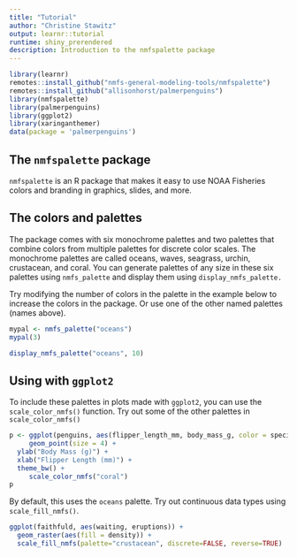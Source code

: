 ```yaml
---
title: "Tutorial"
author: "Christine Stawitz"
output: learnr::tutorial
runtime: shiny_prerendered
description: Introduction to the nmfspalette package
---
```


```r
library(learnr)
remotes::install_github("nmfs-general-modeling-tools/nmfspalette")
remotes::install_github("allisonhorst/palmerpenguins")
library(nmfspalette)
library(palmerpenguins)
library(ggplot2)
library(xaringanthemer)
data(package = 'palmerpenguins')
```

## The `nmfspalette` package

`nmfspalette` is an R package that makes it easy to use NOAA Fisheries colors and branding in graphics, slides, and more. 

## The colors and palettes

The package comes with six monochrome palettes and two palettes that combine colors from multiple palettes for discrete color scales. The monochrome palettes are called oceans, waves, seagrass, urchin, crustacean, and coral. You can generate palettes of any size in these six palettes using `nmfs_palette` and display them using `display_nmfs_palette.` 

Try modifying the number of colors in the palette in the example below to increase the colors in the package. Or use one of the other named palettes (names above).

```r

mypal <- nmfs_palette("oceans")
mypal(3)

display_nmfs_palette("oceans", 10)
```


## Using with `ggplot2`

To include these palettes in plots made with `ggplot2`, you can use the `scale_color_nmfs()` function. Try out some of the other palettes in `scale_color_nmfs()`

```r
p <- ggplot(penguins, aes(flipper_length_mm, body_mass_g, color = species)) +
     geom_point(size = 4) +
  ylab("Body Mass (g)") +
  xlab("Flipper Length (mm)") + 
  theme_bw() +
     scale_color_nmfs("coral")
p
```

By default, this uses the `oceans` palette. Try out continuous data types using `scale_fill_nmfs()`.

```r
ggplot(faithfuld, aes(waiting, eruptions)) +
  geom_raster(aes(fill = density)) +
  scale_fill_nmfs(palette="crustacean", discrete=FALSE, reverse=TRUE)
```


